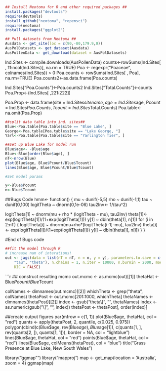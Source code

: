 

```r
## Install Neotoma for R and other required packages ##
install.packages("devtools")
require(devtools)
install_github("neotoma", "ropensci")
require(neotoma)
install.packages("ggplot2")
```

```r
## Pull datasets from Neotoma ##
Ausdata <- get_site(loc = c(90,-80,179.9,0))
AusPolDatasets <- get_dataset(Ausdata)
AusPollenData <- get_download(dataset = AusPolDatasets)
```

Ind.Sites <- compile.downloads(AusPollenData)
counts<-rowSums(Ind.Sites[ , 11:ncol(Ind.Sites)], na.rm = TRUE)
Poa <- regexpr("Poaceae", colnames(Ind.Sites)) > 0
Poa.counts <- rowSums(Ind.Sites[ , Poa], na.rm=TRUE)
Poa.counts2<-as.data.frame(Poa.counts)

Ind.Sites["Poa.Counts"]<-Poa.counts2
Ind.Sites["Total.Counts"]<-counts
Poa.Prop<-(Ind.Sites[ ,221:222])

Poa.Prop <- data.frame(site = Ind.Sites$sitename, age = Ind.Sites$age, Pcount = Ind.Sites$Poa.Counts, Tcount = Ind.Sites$Total.Counts)
Poa.table<-na.omit(Poa.Prop)
```r
##split data table into ind. sites##
Blue<-Poa.table[Poa.table$site == "Blue Lake", ]
George<-Poa.table[Poa.table$site == "Lake George, "]
Yarl<-Poa.table[Poa.table$site == "Yarlington Tier", ]
```

```r
##Set up Blue Lake for model run
Blue$age<- -Blue$age
Blue<-Blue[order(Blue$age), ]
nT<-nrow(Blue)
plot(Blue$age, Blue$Pcount/Blue$Tcount)
lines(Blue$age, Blue$Pcount/Blue$Tcount)

#Set model params

y<-Blue$Pcount
n<-Blue$Tcount


```

##Bugs Code
hmm<- function() {
  mu ~ dunif(-5,5)
  rho ~ dunif(-1,1)
  tau ~ dunif(0,100)
  logitTheta ~ dnorm(0,1e-06)
  tau2Inv<- 1/(tau^2)
  
  logitTheta[1] ~ dnorm(mu + rho * (logitTheta - mu), tau2Inv)
    theta[1]<- exp(logitTheta[1])/(1+exp(logitTheta[1]))
      y[1] ~ dbin(theta[1], n[1])
        for (i in 2:nT) {
        logitTheta[i] ~ dnorm(mu+rho*(logitTheta[i-1]-mu), tau2Inv)
        theta[i] <- exp(logitTheta[i])/(1+exp(logitTheta[i]))
          y[i] ~ dbin(theta[i], n[i])
        }
}

#End of Bugs code

```r
##fit the model through R
# increase num of interations!
out <- jags(data = list(nT = nT, n = n, y = y), parameters.to.save = c("rho", 
    "tau", "theta"), n.chains = 1, n.iter = 10000, n.burnin = 2000, model.file = hmm, 
    DIC = FALSE)
```

```r

## construct resulting mcmc
out.mcmc <- as.mcmc(out)[[1]]
thetaHat <- Blue$Pcount/Blue$Tcount

colNames <- dimnames(out.mcmc)[[2]]
whichTheta <- grep("theta", colNames)
thetaPost <- out.mcmc[201:1000, whichTheta]
thetaNames <- dimnames(thetaPost)[[2]]
index <- gsub("theta\\[", "", thetaNames)
index <- as.numeric(gsub("\\]", "", index))
thetaPost <- thetaPost[, order(index)]

##create output figures
par(mfrow = c(1, 1))
plot(Blue$age, thetaHat, col = "red")
quants <- apply(thetaPost, 2, quantile, c(0.025, 0.975))
polygon(cbind(c(Blue$age, rev(Blue$age), Blue$age[1]), c(quants[1, ], rev(quants[2, ]), quants[1, 1])), border = NA, col = "lightblue")
lines(Blue$age, thetaHat, col = "red")
points(Blue$age, thetaHat, col = "red")
lines(Blue$age, colMeans(thetaPost), col = "blue")
title("Grass Presence at Blue Lake, New South Wales")

library("ggmap"")
library("mapproj")
map <- get_map(location = 'Australia', zoom = 4)
ggmap(map)
